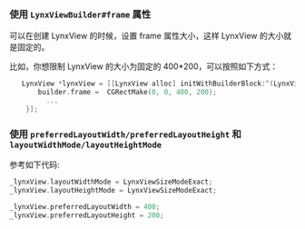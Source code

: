 ### 使用 `LynxViewBuilder#frame` 属性

可以在创建 LynxView 的时候，设置 frame 属性大小，这样 LynxView 的大小就是固定的。

比如，你想限制 LynxView 的大小为固定的 400\*200，可以按照如下方式：

```objective-c
   LynxView *lynxView = [[LynxView alloc] initWithBuilderBlock:^(LynxViewBuilder *builder) {
       builder.frame =  CGRectMake(0, 0, 400, 200);
         ...
    }];
```

### 使用 `preferredLayoutWidth/preferredLayoutHeight` 和 `layoutWidthMode/layoutHeightMode`

参考如下代码:

```objective-c
_lynxView.layoutWidthMode = LynxViewSizeModeExact;
_lynxView.layoutHeightMode = LynxViewSizeModeExact;

_lynxView.preferredLayoutWidth = 400;
_lynxView.preferredLayoutHeight = 200;
```
